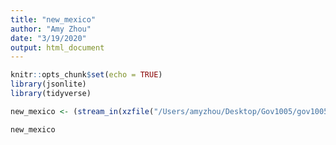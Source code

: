 ```yaml
---
title: "new_mexico"
author: "Amy Zhou"
date: "3/19/2020"
output: html_document
---
```


```r
knitr::opts_chunk$set(echo = TRUE)
library(jsonlite)
library(tidyverse)
```

```r
new_mexico <- (stream_in(xzfile("/Users/amyzhou/Desktop/Gov1005/gov1005-data/New Mexico-20200302-xml/data/data.jsonl.xz")))
```
```r
new_mexico
```


